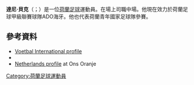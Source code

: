 {{no footnotes|time=2015-09-20T00:11:26+00:00}}

{{Infobox football biography
|name         = Danny Bakker
| fullname    = Danny Bakker
| image       = Danny Bakker (2018).jpg
| birth_date  = {{birth date and age|df=yes|1995|1|16}}
| birth_place = [[Den_Haag|Den Haag]], Netherlands
| height      = 1.82 m
| currentclub = [[ADO_Den_Haag|ADO Den Haag]]
| clubnumber  = 17
| position    = [[Midfielder_(association_football)|Midfielder]]
| years1      = 2012–
| clubs1      = [[ADO_Den_Haag|ADO Den Haag]]
| caps1       = 154
| goals1      = 10
| nationalyears1 = 2012
| nationalteam1 = [[Netherlands_national_under-18_football_team|Netherlands U18]]
| nationalcaps1 = 1
| nationalgoals1 = 0 
| nationalyears2 = 2013–2014
| nationalteam2 = [[Netherlands_national_under-19_football_team|Netherlands U19]]
| nationalcaps2 = 3
| nationalgoals2 = 0 
| nationalyears3 = 2015–
| nationalteam3 = [[Netherlands_national_under-21_football_team|Netherlands U21]]
| nationalcaps3 = 3
| nationalgoals3 = 0 
| pcupdate    = 07:50, 7 June 2019 (UTC)
}}

'''達尼·貝克'''（{{lang-nl|Danny Bakker}}；{{bd|1995年|1月16日}}）是一位[[荷蘭|荷蘭]][[足球|足球]]運動員。在場上司職中場。他現在效力於荷蘭足球甲級聯賽球隊ADO海牙。他也代表荷蘭青年國家足球隊參賽。

==參考資料== 
* [http://www.vi.nl/spelers/carriere/danny-bakker.htm Voetbal International profile] {{nl icon}}
* {{soccerway|280720}}
*[https://web.archive.org/web/20150626130013/http://www.onsoranje.nl/team-statistieken/teams/speler/25/5579777e-8e46a164-050381 Netherlands profile] at Ons Oranje

{{DEFAULTSORT: Bakker, Danny}}
[[Category:荷蘭足球運動員|Category:荷蘭足球運動員]]